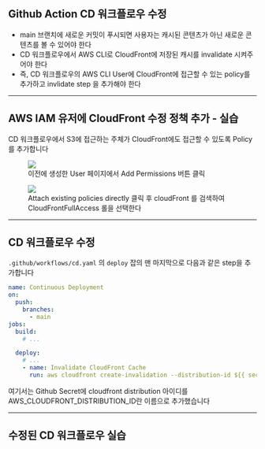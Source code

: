 ## Github Action CD 워크플로우 수정

- main 브랜치에 새로운 커밋이 푸시되면 사용자는 캐시된 콘텐츠가 아닌 새로운 콘텐츠를 볼 수 있어야 한다
- CD 워크플로우에서 AWS CLI로 CloudFront에 저장된 캐시를 invalidate 시켜주어야 한다
- 즉, CD 워크플로우의 AWS CLI User에 CloudFront에 접근할 수 있는 policy를 추가하고 invlidate step 을 추가해야 한다

---

## AWS IAM 유저에 CloudFront 수정 정책 추가 - 실습

CD 워크플로우에서 S3에 접근하는 주체가 CloudFront에도 접근할 수 있도록 Policy를 추가합니다

<!-- fragments-start -->

<figure>
  <img src="/slides/images/cloudfront-iam-hands-on/1.png" />
  <figcaption>
    이전에 생성한 User 페이지에서 Add Permissions 버튼 클릭
  </figcaption>
</figure>

<figure>
  <img src="/slides/images/cloudfront-iam-hands-on/2.png" />
  <figcaption>
    Attach existing policies directly 클릭 후 cloudFront 를 검색하여
    CloudFrontFullAccess 롤을 선택한다
  </figcaption>
</figure>

<!-- fragments-end -->

---

## CD 워크플로우 수정

`.github/workflows/cd.yaml` 의 `deploy` 잡의 맨 마지막으로 다음과 같은 step을 추가합니다

```yaml
name: Continuous Deployment
on:
  push:
    branches:
      - main
jobs:
  build:
    # ...

  deploy:
    # ...
    - name: Invalidate CloudFront Cache
      run: aws cloudfront create-invalidation --distribution-id ${{ secrets.AWS_CLOUDFRONT_DISTRIBUTION_ID }} --paths "/*"
```

<span class="comment">
  여기서는 Github Secret에 cloudfront distribution 아이디를
  AWS_CLOUDFRONT_DISTRIBUTION_ID란 이름으로 추가했습니다
</span>

---

## 수정된 CD 워크플로우 실습
